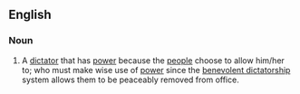 {{wikipedia}}
==English==

===Noun===
{{en-noun|sg=[[benevolent]] [[dictator]]}}

#A [[dictator]] that has [[power]] because the [[people]] choose to allow him/her to; who must make wise use of [[power]] since the [[benevolent dictatorship]] system allows them to be peaceably removed from office.